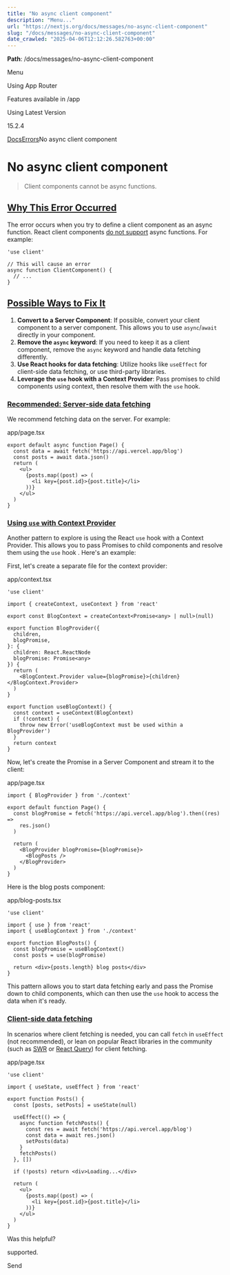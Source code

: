 ---
title: "No async client component"
description: "Menu..."
url: "https://nextjs.org/docs/messages/no-async-client-component"
slug: "/docs/messages/no-async-client-component"
date_crawled: "2025-04-06T12:12:26.582763+00:00"
---

**Path**: /docs/messages/no-async-client-component

Menu

Using App Router

Features available in /app

Using Latest Version

15.2.4

[Docs](/docs)[Errors](/docs)No async client component

# No async client component

> Client components cannot be async functions.

## [Why This Error Occurred](#why-this-error-occurred)

The error occurs when you try to define a client component as an async function. React client components [do not support](https://github.com/acdlite/rfcs/blob/first-class-promises/text/0000-first-class-support-for-promises.md#why-cant-client-components-be-async-functions) async functions. For example:

```
'use client'
 
// This will cause an error
async function ClientComponent() {
  // ...
}
```

## [Possible Ways to Fix It](#possible-ways-to-fix-it)

1. **Convert to a Server Component**: If possible, convert your client component to a server component. This allows you to use `async`/`await` directly in your component.
2. **Remove the `async` keyword**: If you need to keep it as a client component, remove the `async` keyword and handle data fetching differently.
3. **Use React hooks for data fetching**: Utilize hooks like `useEffect` for client-side data fetching, or use third-party libraries.
4. **Leverage the `use` hook with a Context Provider**: Pass promises to child components using context, then resolve them with the `use` hook.

### [Recommended: Server-side data fetching](#recommended-server-side-data-fetching)

We recommend fetching data on the server. For example:

app/page.tsx

```
export default async function Page() {
  const data = await fetch('https://api.vercel.app/blog')
  const posts = await data.json()
  return (
    <ul>
      {posts.map((post) => (
        <li key={post.id}>{post.title}</li>
      ))}
    </ul>
  )
}
```

### [Using `use` with Context Provider](#using-use-with-context-provider)

Another pattern to explore is using the React `use` hook with a Context Provider. This allows you to pass Promises to child components and resolve them using the `use` hook . Here's an example:

First, let's create a separate file for the context provider:

app/context.tsx

```
'use client'
 
import { createContext, useContext } from 'react'
 
export const BlogContext = createContext<Promise<any> | null>(null)
 
export function BlogProvider({
  children,
  blogPromise,
}: {
  children: React.ReactNode
  blogPromise: Promise<any>
}) {
  return (
    <BlogContext.Provider value={blogPromise}>{children}</BlogContext.Provider>
  )
}
 
export function useBlogContext() {
  const context = useContext(BlogContext)
  if (!context) {
    throw new Error('useBlogContext must be used within a BlogProvider')
  }
  return context
}
```

Now, let's create the Promise in a Server Component and stream it to the client:

app/page.tsx

```
import { BlogProvider } from './context'
 
export default function Page() {
  const blogPromise = fetch('https://api.vercel.app/blog').then((res) =>
    res.json()
  )
 
  return (
    <BlogProvider blogPromise={blogPromise}>
      <BlogPosts />
    </BlogProvider>
  )
}
```

Here is the blog posts component:

app/blog-posts.tsx

```
'use client'
 
import { use } from 'react'
import { useBlogContext } from './context'
 
export function BlogPosts() {
  const blogPromise = useBlogContext()
  const posts = use(blogPromise)
 
  return <div>{posts.length} blog posts</div>
}
```

This pattern allows you to start data fetching early and pass the Promise down to child components, which can then use the `use` hook to access the data when it's ready.

### [Client-side data fetching](#client-side-data-fetching)

In scenarios where client fetching is needed, you can call `fetch` in `useEffect` (not recommended), or lean on popular React libraries in the community (such as [SWR](https://swr.vercel.app/) or [React Query](https://tanstack.com/query/latest)) for client fetching.

app/page.tsx

```
'use client'
 
import { useState, useEffect } from 'react'
 
export function Posts() {
  const [posts, setPosts] = useState(null)
 
  useEffect(() => {
    async function fetchPosts() {
      const res = await fetch('https://api.vercel.app/blog')
      const data = await res.json()
      setPosts(data)
    }
    fetchPosts()
  }, [])
 
  if (!posts) return <div>Loading...</div>
 
  return (
    <ul>
      {posts.map((post) => (
        <li key={post.id}>{post.title}</li>
      ))}
    </ul>
  )
}
```

Was this helpful?

supported.

Send
